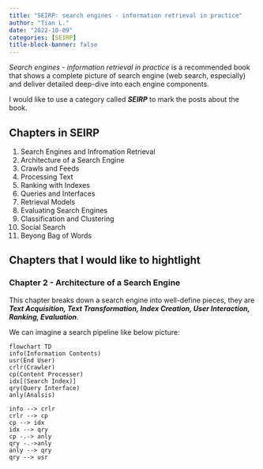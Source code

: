 ```yaml
---
title: "SEIRP: search engines - information retrieval in practice"
author: "Tian L."
date: "2022-10-09"
categories: [SEIRP]
title-block-banner: false
---
```


*Search engines - information retrieval in practice* is a recommended book that shows a complete picture of search engine (web search, especially) and deliver detailed deep-dive into each engine components.

I would like to use a category called ***SEIRP*** to mark the posts about the book.

## Chapters in SEIRP
1. Search Engines and Infromation Retrieval
1. Architecture of a Search Engine
1. Crawls and Feeds
1. Processing Text
1. Ranking with Indexes
1. Queries and Interfaces
1. Retrieval Models
1. Evaluating Search Engines
1. Classification and Clustering
1. Social Search
1. Beyong Bag of Words

## Chapters that I would like to hightlight

### Chapter 2 - Architecture of a Search Engine
This chapter breaks down a search engine into well-define pieces, they are ***Text Acquisition, Text Transformation, Index Creation, User Interaction, Ranking, Evaluation***.

We can imagine a search pipeline like below picture:

```mermaid
flowchart TD
info(Information Contents)
usr(End User)
crlr(Crawler)
cp(Content Processer)
idx[(Search Index)]
qry(Query Interface)
anly(Analsis)

info --> crlr
crlr --> cp
cp --> idx
idx --> qry
cp -.-> anly
qry -.->anly
anly --> qry
qry --> usr
```
